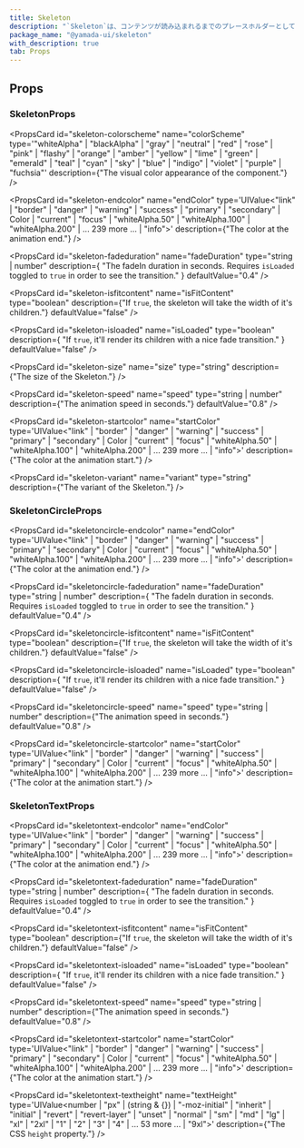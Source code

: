 ```yaml
---
title: Skeleton
description: "`Skeleton`は、コンテンツが読み込まれるまでのプレースホルダーとして機能するコンポーネントです。"
package_name: "@yamada-ui/skeleton"
with_description: true
tab: Props
---
```


## Props

### SkeletonProps

<PropsCard
  id="skeleton-colorscheme"
  name="colorScheme"
  type='"whiteAlpha" | "blackAlpha" | "gray" | "neutral" | "red" | "rose" | "pink" | "flashy" | "orange" | "amber" | "yellow" | "lime" | "green" | "emerald" | "teal" | "cyan" | "sky" | "blue" | "indigo" | "violet" | "purple" | "fuchsia"'
  description={"The visual color appearance of the component."}
/>

<PropsCard
  id="skeleton-endcolor"
  name="endColor"
  type='UIValue<"link" | "border" | "danger" | "warning" | "success" | "primary" | "secondary" | Color | "current" | "focus" | "whiteAlpha.50" | "whiteAlpha.100" | "whiteAlpha.200" | ... 239 more ... | "info">'
  description={"The color at the animation end."}
/>

<PropsCard
  id="skeleton-fadeduration"
  name="fadeDuration"
  type="string | number"
  description={
    "The fadeIn duration in seconds. Requires `isLoaded` toggled to `true` in order to see the transition."
  }
  defaultValue="0.4"
/>

<PropsCard
  id="skeleton-isfitcontent"
  name="isFitContent"
  type="boolean"
  description={"If `true`, the skeleton will take the width of it's children."}
  defaultValue="false"
/>

<PropsCard
  id="skeleton-isloaded"
  name="isLoaded"
  type="boolean"
  description={
    "If `true`, it'll render its children with a nice fade transition."
  }
  defaultValue="false"
/>

<PropsCard
  id="skeleton-size"
  name="size"
  type="string"
  description={"The size of the Skeleton."}
/>

<PropsCard
  id="skeleton-speed"
  name="speed"
  type="string | number"
  description={"The animation speed in seconds."}
  defaultValue="0.8"
/>

<PropsCard
  id="skeleton-startcolor"
  name="startColor"
  type='UIValue<"link" | "border" | "danger" | "warning" | "success" | "primary" | "secondary" | Color | "current" | "focus" | "whiteAlpha.50" | "whiteAlpha.100" | "whiteAlpha.200" | ... 239 more ... | "info">'
  description={"The color at the animation start."}
/>

<PropsCard
  id="skeleton-variant"
  name="variant"
  type="string"
  description={"The variant of the Skeleton."}
/>

### SkeletonCircleProps

<PropsCard
  id="skeletoncircle-endcolor"
  name="endColor"
  type='UIValue<"link" | "border" | "danger" | "warning" | "success" | "primary" | "secondary" | Color | "current" | "focus" | "whiteAlpha.50" | "whiteAlpha.100" | "whiteAlpha.200" | ... 239 more ... | "info">'
  description={"The color at the animation end."}
/>

<PropsCard
  id="skeletoncircle-fadeduration"
  name="fadeDuration"
  type="string | number"
  description={
    "The fadeIn duration in seconds. Requires `isLoaded` toggled to `true` in order to see the transition."
  }
  defaultValue="0.4"
/>

<PropsCard
  id="skeletoncircle-isfitcontent"
  name="isFitContent"
  type="boolean"
  description={"If `true`, the skeleton will take the width of it's children."}
  defaultValue="false"
/>

<PropsCard
  id="skeletoncircle-isloaded"
  name="isLoaded"
  type="boolean"
  description={
    "If `true`, it'll render its children with a nice fade transition."
  }
  defaultValue="false"
/>

<PropsCard
  id="skeletoncircle-speed"
  name="speed"
  type="string | number"
  description={"The animation speed in seconds."}
  defaultValue="0.8"
/>

<PropsCard
  id="skeletoncircle-startcolor"
  name="startColor"
  type='UIValue<"link" | "border" | "danger" | "warning" | "success" | "primary" | "secondary" | Color | "current" | "focus" | "whiteAlpha.50" | "whiteAlpha.100" | "whiteAlpha.200" | ... 239 more ... | "info">'
  description={"The color at the animation start."}
/>

### SkeletonTextProps

<PropsCard
  id="skeletontext-endcolor"
  name="endColor"
  type='UIValue<"link" | "border" | "danger" | "warning" | "success" | "primary" | "secondary" | Color | "current" | "focus" | "whiteAlpha.50" | "whiteAlpha.100" | "whiteAlpha.200" | ... 239 more ... | "info">'
  description={"The color at the animation end."}
/>

<PropsCard
  id="skeletontext-fadeduration"
  name="fadeDuration"
  type="string | number"
  description={
    "The fadeIn duration in seconds. Requires `isLoaded` toggled to `true` in order to see the transition."
  }
  defaultValue="0.4"
/>

<PropsCard
  id="skeletontext-isfitcontent"
  name="isFitContent"
  type="boolean"
  description={"If `true`, the skeleton will take the width of it's children."}
  defaultValue="false"
/>

<PropsCard
  id="skeletontext-isloaded"
  name="isLoaded"
  type="boolean"
  description={
    "If `true`, it'll render its children with a nice fade transition."
  }
  defaultValue="false"
/>

<PropsCard
  id="skeletontext-speed"
  name="speed"
  type="string | number"
  description={"The animation speed in seconds."}
  defaultValue="0.8"
/>

<PropsCard
  id="skeletontext-startcolor"
  name="startColor"
  type='UIValue<"link" | "border" | "danger" | "warning" | "success" | "primary" | "secondary" | Color | "current" | "focus" | "whiteAlpha.50" | "whiteAlpha.100" | "whiteAlpha.200" | ... 239 more ... | "info">'
  description={"The color at the animation start."}
/>

<PropsCard
  id="skeletontext-textheight"
  name="textHeight"
  type='UIValue<number | "px" | (string & {}) | "-moz-initial" | "inherit" | "initial" | "revert" | "revert-layer" | "unset" | "normal" | "sm" | "md" | "lg" | "xl" | "2xl" | "1" | "2" | "3" | "4" | ... 53 more ... | "9xl">'
  description={"The CSS `height` property."}
/>
